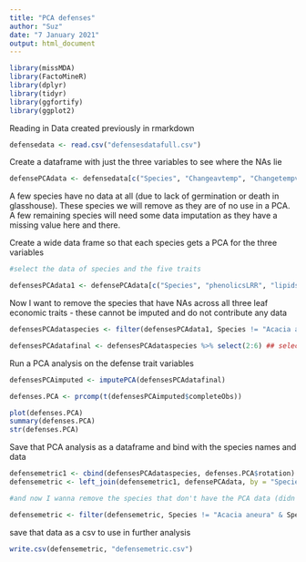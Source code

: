 ---
title: "PCA defenses"
author: "Suz"
date: "7 January 2021"
output: html_document
---

```{r}
library(missMDA)
library(FactoMineR)
library(dplyr)
library(tidyr)
library(ggfortify)
library(ggplot2)
```

Reading in Data created previously in rmarkdown 
```{r}
defensedata <- read.csv("defensesdatafull.csv")
```

Create a dataframe with just the three variables to see where the NAs lie 

```{r}

defensePCAdata <- defensedata[c("Species", "Changeavtemp", "Changetempvar", "Changetemprange", "Changeav", "Changevar", "Changerange", "Changedrought", "Changemaxseasonal", "Changeminseasonal", "Changeheatwave", "Changevpd", "Changemaxdryspell", "phenolicsLRR", "lipidsLRR", "thicknessLRR", "C.N.LRR", "ashLRR")]

```

A few species have no data at all (due to lack of germination or death in glasshouse). These species we will remove as they are of no use in a PCA. A few remaining species will need some data imputation as they have a missing value here and there.

Create a wide data frame so that each species gets a PCA for the three variables


```{r}
#select the data of species and the five traits

defensesPCAdata1 <- defensePCAdata[c("Species", "phenolicsLRR", "lipidsLRR", "thicknessLRR", "C.N.LRR", "ashLRR")]

```

Now I want to remove the species that have NAs across all three leaf economic traits - these cannot be imputed and do not contribute any data

```{r}
defensesPCAdataspecies <- filter(defensesPCAdata1, Species != "Acacia aneura" & Species != "Acronychia imperforata" & Species != "Allocasuarina monilifera" & Species != "Austrostipa densiflora" & Species != "Callitris glaucophylla" & Species != "Crowea exalata" & Species != "Eucalyptus fastigata" & Species != "Eucalyptus langleyi" & Species != "Eucalyptus pauciflora" & Species != "Gompholobium latifolium" & Species != "Grevillea mucronulata" & Species != "Polycalymma stuartii" & Species != "Xerochrysum viscosum")

defensesPCAdatafinal <- defensesPCAdataspecies %>% select(2:6) ## selecting only the numeric columns
```

Run a PCA analysis on the defense trait variables 
```{r}
defensesPCAimputed <- imputePCA(defensesPCAdatafinal)

defenses.PCA <- prcomp(t(defensesPCAimputed$completeObs))

plot(defenses.PCA)
summary(defenses.PCA)
str(defenses.PCA)
```

Save that PCA analysis as a dataframe and bind with the species names and data 

```{r}
defensemetric1 <- cbind(defensesPCAdataspecies, defenses.PCA$rotation) #for some reason the function merge adds a tgonne of duplicated rows so now I remove the duplicated rows:
defensemetric <- left_join(defensemetric1, defensePCAdata, by = "Species")

#and now I wanna remove the species that don't have the PCA data (didn't have any data)

defensemetric <- filter(defensemetric, Species != "Acacia aneura" & Species != "Acronychia imperforata" & Species != "Allocasuarina monilifera" & Species != "Austrostipa densiflora" & Species != "Callitris glaucophylla" & Species != "Crowea exalata" & Species != "Eucalyptus fastigata" & Species != "Eucalyptus langleyi" & Species != "Eucalyptus pauciflora" & Species != "Gompholobium latifolium" & Species != "Grevillea mucronulata" & Species != "Polycalymma stuartii" & Species != "Xerochrysum viscosum")

```

save that data as a csv to use in further analysis

```{r}
write.csv(defensemetric, "defensemetric.csv")
```

